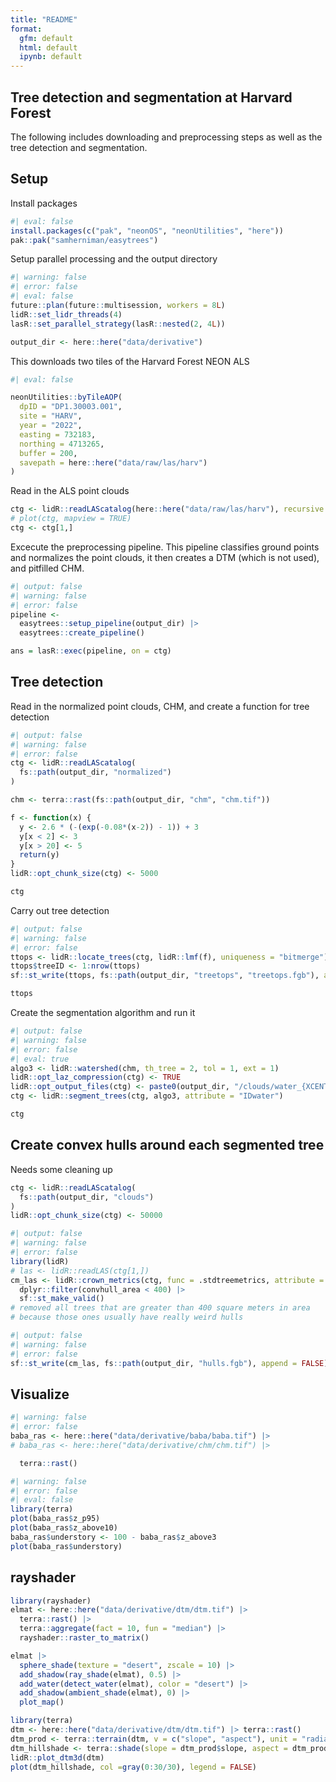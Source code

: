 ```yaml
---
title: "README"
format: 
  gfm: default
  html: default
  ipynb: default
---
```


## Tree detection and segmentation at Harvard Forest

The following includes downloading and preprocessing steps as well as the tree detection and segmentation.

## Setup

Install packages

```r
#| eval: false
install.packages(c("pak", "neonOS", "neonUtilities", "here"))
pak::pak("samherniman/easytrees")
```

Setup parallel processing and the output directory

```r
#| warning: false
#| error: false
#| eval: false
future::plan(future::multisession, workers = 8L)
lidR::set_lidr_threads(4)
lasR::set_parallel_strategy(lasR::nested(2, 4L))
```
```r
output_dir <- here::here("data/derivative")
```

This downloads two tiles of the Harvard Forest NEON ALS

```r
#| eval: false

neonUtilities::byTileAOP(
  dpID = "DP1.30003.001",
  site = "HARV",
  year = "2022",
  easting = 732183,
  northing = 4713265,
  buffer = 200,
  savepath = here::here("data/raw/las/harv")
)
```

Read in the ALS point clouds

```r
ctg <- lidR::readLAScatalog(here::here("data/raw/las/harv"), recursive = TRUE)
# plot(ctg, mapview = TRUE)
ctg <- ctg[1,]
```

Excecute the preprocessing pipeline. This pipeline classifies ground points and normalizes the point clouds, it then creates a DTM (which is not used), and pitfilled CHM.  

```r
#| output: false
#| warning: false
#| error: false
pipeline <- 
  easytrees::setup_pipeline(output_dir) |> 
  easytrees::create_pipeline()

ans = lasR::exec(pipeline, on = ctg)
```

## Tree detection

Read in the normalized point clouds, CHM, and create a function for tree detection

```r
#| output: false
#| warning: false
#| error: false
ctg <- lidR::readLAScatalog(
  fs::path(output_dir, "normalized")
)

chm <- terra::rast(fs::path(output_dir, "chm", "chm.tif"))

f <- function(x) {
  y <- 2.6 * (-(exp(-0.08*(x-2)) - 1)) + 3
  y[x < 2] <- 3
  y[x > 20] <- 5
  return(y)
}
lidR::opt_chunk_size(ctg) <- 5000
```

```r
ctg
```


Carry out tree detection

```r
#| output: false
#| warning: false
#| error: false
ttops <- lidR::locate_trees(ctg, lidR::lmf(f), uniqueness = "bitmerge")
ttops$treeID <- 1:nrow(ttops)
sf::st_write(ttops, fs::path(output_dir, "treetops", "treetops.fgb"), append = FALSE)
```

```r
ttops
```


Create the segmentation algorithm and run it

```r
#| output: false
#| warning: false
#| error: false
#| eval: true
algo3 <- lidR::watershed(chm, th_tree = 2, tol = 1, ext = 1)
lidR::opt_laz_compression(ctg) <- TRUE
lidR::opt_output_files(ctg) <- paste0(output_dir, "/clouds/water_{XCENTER}_{YCENTER}_d")
ctg <- lidR::segment_trees(ctg, algo3, attribute = "IDwater")
```

```r
ctg
```

## Create convex hulls around each segmented tree

Needs some cleaning up

```r
ctg <- lidR::readLAScatalog(
  fs::path(output_dir, "clouds")
)
lidR::opt_chunk_size(ctg) <- 50000

```

```r
#| output: false
#| warning: false
#| error: false
library(lidR)
# las <- lidR::readLAS(ctg[1,])
cm_las <- lidR::crown_metrics(ctg, func = .stdtreemetrics, attribute = "IDwater", geom = "concave") |> 
  dplyr::filter(convhull_area < 400) |> 
  sf::st_make_valid()
# removed all trees that are greater than 400 square meters in area
# because those ones usually have really weird hulls
```

```r
#| output: false
#| warning: false
#| error: false
sf::st_write(cm_las, fs::path(output_dir, "hulls.fgb"), append = FALSE)
```

## Visualize

```r
#| warning: false
#| error: false
baba_ras <- here::here("data/derivative/baba/baba.tif") |> 
# baba_ras <- here::here("data/derivative/chm/chm.tif") |> 

  terra::rast()
```

```r
#| warning: false
#| error: false
#| eval: false
library(terra)
plot(baba_ras$z_p95)
plot(baba_ras$z_above10)
baba_ras$understory <- 100 - baba_ras$z_above3
plot(baba_ras$understory)
```


## rayshader

```r
library(rayshader)
elmat <- here::here("data/derivative/dtm/dtm.tif") |> 
  terra::rast() |> 
  terra::aggregate(fact = 10, fun = "median") |> 
  rayshader::raster_to_matrix()

elmat |> 
  sphere_shade(texture = "desert", zscale = 10) |> 
  add_shadow(ray_shade(elmat), 0.5) |> 
  add_water(detect_water(elmat), color = "desert") |> 
  add_shadow(ambient_shade(elmat), 0) |> 
  plot_map()
```

```r
library(terra)
dtm <- here::here("data/derivative/dtm/dtm.tif") |> terra::rast()
dtm_prod <- terra::terrain(dtm, v = c("slope", "aspect"), unit = "radians")
dtm_hillshade <- terra::shade(slope = dtm_prod$slope, aspect = dtm_prod$aspect)
lidR::plot_dtm3d(dtm)
plot(dtm_hillshade, col =gray(0:30/30), legend = FALSE)
```


